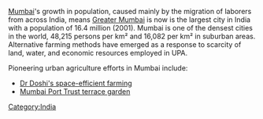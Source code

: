 [[Mumbai]]'s growth in population, caused mainly by the migration of laborers from across India, means [[Greater Mumbai]] is now is the largest city in India with a population of 16.4 million (2001). Mumbai is one of the densest cities in the world, 48,215 persons per km² and 16,082 per km² in suburban areas. Alternative farming methods have emerged as a response to scarcity of land, water, and economic resources employed in UPA. 

Pioneering urban agriculture efforts in Mumbai include:
* [[Dr Doshi's space-efficient farming]]
* [[Mumbai Port Trust terrace garden]]
{{stub}}

[[Category:India]]
